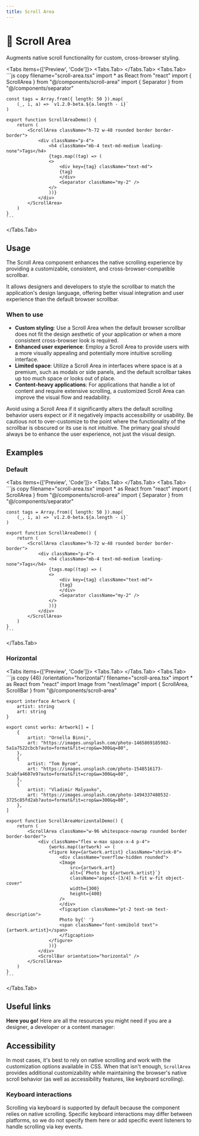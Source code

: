 ```yaml
---
title: Scroll Area
---
```



# 💠 Scroll Area

Augments native scroll functionality for custom, cross-browser styling.

<Tabs items={['Preview', 'Code']}>
  <Tabs.Tab>
    <ScrollAreaPreview />
  </Tabs.Tab>
  <Tabs.Tab>
    ```js copy filename="scroll-area.tsx"
    import * as React from "react"
    import { ScrollArea } from "@/components/scroll-area"
    import { Separator } from "@/components/separator"
    
    const tags = Array.from({ length: 50 }).map(
        (_, i, a) => `v1.2.0-beta.${a.length - i}`
    )
    
    export function ScrollAreaDemo() {
        return (
            <ScrollArea className="h-72 w-48 rounded border border-border">
                <div className="p-4">
                    <h4 className="mb-4 text-md-medium leading-none">Tags</h4>
                    {tags.map((tag) => (
                    <>
                        <div key={tag} className="text-md">
                        {tag}
                        </div>
                        <Separator className="my-2" />
                    </>
                    ))}
                </div>
            </ScrollArea>
        )
    }
    ```
  </Tabs.Tab>
</Tabs>

## Usage

The Scroll Area component enhances the native scrolling experience by providing a customizable, consistent, and cross-browser-compatible scrollbar. 

It allows designers and developers to style the scrollbar to match the application's design language, offering better visual integration and user experience than the default browser scrollbar.

### When to use
- **Custom styling**: Use a Scroll Area when the default browser scrollbar does not fit the design aesthetic of your application or when a more consistent cross-browser look is required.
- **Enhanced user experience**: Employ a Scroll Area to provide users with a more visually appealing and potentially more intuitive scrolling interface.
- **Limited space**: Utilize a Scroll Area in interfaces where space is at a premium, such as modals or side panels, and the default scrollbar takes up too much space or looks out of place.
- **Content-heavy applications**: For applications that handle a lot of content and require extensive scrolling, a customized Scroll Area can improve the visual flow and readability.

Avoid using a Scroll Area if it significantly alters the default scrolling behavior users expect or if it negatively impacts accessibility or usability. Be cautious not to over-customize to the point where the functionality of the scrollbar is obscured or its use is not intuitive. The primary goal should always be to enhance the user experience, not just the visual design.

## Examples

### Default

<Tabs items={['Preview', 'Code']}>
  <Tabs.Tab>
    <ScrollAreaPreview />
  </Tabs.Tab>
  <Tabs.Tab>
    ```js copy filename="scroll-area.tsx"
    import * as React from "react"
    import { ScrollArea } from "@/components/scroll-area"
    import { Separator } from "@/components/separator"
    
    const tags = Array.from({ length: 50 }).map(
        (_, i, a) => `v1.2.0-beta.${a.length - i}`
    )
    
    export function ScrollAreaDemo() {
        return (
            <ScrollArea className="h-72 w-48 rounded border border-border">
                <div className="p-4">
                    <h4 className="mb-4 text-md-medium leading-none">Tags</h4>
                    {tags.map((tag) => (
                    <>
                        <div key={tag} className="text-md">
                        {tag}
                        </div>
                        <Separator className="my-2" />
                    </>
                    ))}
                </div>
            </ScrollArea>
        )
    }
    ```
  </Tabs.Tab>
</Tabs>

### Horizontal

<Tabs items={['Preview', 'Code']}>
  <Tabs.Tab>
    <ScrollAreaHorizontal />
  </Tabs.Tab>
  <Tabs.Tab>
    ```js copy {46} /orientation="horizontal"/ filename="scroll-area.tsx"
    import * as React from "react"
    import Image from "next/image"
    import { ScrollArea, ScrollBar } from "@/components/scroll-area"
    
    export interface Artwork {
        artist: string
        art: string
    }
    
    export const works: Artwork[] = [
        {
            artist: "Ornella Binni",
            art: "https://images.unsplash.com/photo-1465869185982-5a1a7522cbcb?auto=format&fit=crop&w=300&q=80",
        },
        {
            artist: "Tom Byrom",
            art: "https://images.unsplash.com/photo-1548516173-3cabfa4607e9?auto=format&fit=crop&w=300&q=80",
        },
        {
            artist: "Vladimir Malyavko",
            art: "https://images.unsplash.com/photo-1494337480532-3725c85fd2ab?auto=format&fit=crop&w=300&q=80",
        },
    ]
    
    export function ScrollAreaHorizontalDemo() {
        return (
            <ScrollArea className="w-96 whitespace-nowrap rounded border border-border">
                <div className="flex w-max space-x-4 p-4">
                    {works.map((artwork) => (
                    <figure key={artwork.artist} className="shrink-0">
                        <div className="overflow-hidden rounded">
                        <Image
                            src={artwork.art}
                            alt={`Photo by ${artwork.artist}`}
                            className="aspect-[3/4] h-fit w-fit object-cover"
                            width={300}
                            height={400}
                        />
                        </div>
                        <figcaption className="pt-2 text-sm text-description">
                        Photo by{' '}
                        <span className="font-semibold text">{artwork.artist}</span>
                        </figcaption>
                    </figure>
                    ))}
                </div>
                <ScrollBar orientation="horizontal" />
            </ScrollArea>
        )
    }
    ```
  </Tabs.Tab>
</Tabs>


## Useful links

**Here you go!** Here are all the resources you might need if you are a designer, a developer or a content manager:

<Cards className='mt-8'>
  <Card
    title="🤖 Storybook"
    href="https://www.stories.fusillo.design/?path=/docs/components-scrollarea--documentation"
  />
  <Card
    title="🪄 Figma"
    href="https://www.figma.com/file/acdO58jx9zgGfkKu6htrx2/%F0%9F%94%B5-Fusillo-Design-System?type=design&node-id=540%3A8874&mode=design&t=BNqih1pZMuav038B-1"
  />
  <Card
    title="🐝 API Reference"
    href="https://www.radix-ui.com/primitives/docs/components/scroll-area#api-reference"
  />
</Cards>

## Accessibility

In most cases, it's best to rely on native scrolling and work with the customization options available in CSS. When that isn't enough, `ScrollArea` provides additional customizability while maintaining the browser's native scroll behavior (as well as accessibility features, like keyboard scrolling).

### Keyboard interactions

Scrolling via keyboard is supported by default because the component relies on native scrolling. Specific keyboard interactions may differ between platforms, so we do not specify them here or add specific event listeners to handle scrolling via key events.